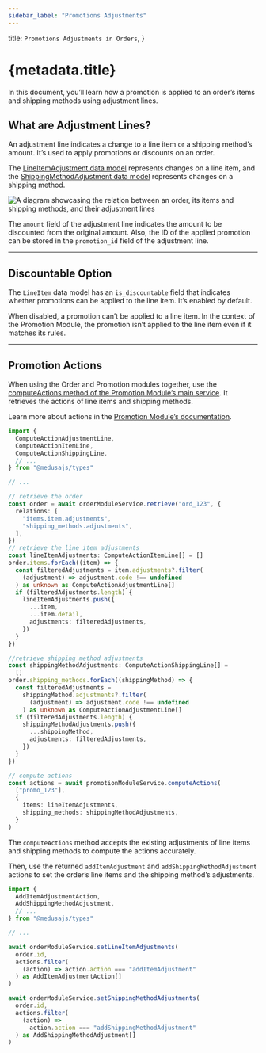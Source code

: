 ```yaml
---
sidebar_label: "Promotions Adjustments"
---
```


  title: `Promotions Adjustments in Orders`,
}

# {metadata.title}

In this document, you’ll learn how a promotion is applied to an order’s items and shipping methods using adjustment lines.

## What are Adjustment Lines?

An adjustment line indicates a change to a line item or a shipping method’s amount. It’s used to apply promotions or discounts on an order.

The [LineItemAdjustment data model](/references/order/models/LineItemAdjustment) represents changes on a line item, and the [ShippingMethodAdjustment data model](/references/order/models/ShippingMethodAdjustment) represents changes on a shipping method.

![A diagram showcasing the relation between an order, its items and shipping methods, and their adjustment lines](https://res.cloudinary.com/dza7lstvk/image/upload/v1712306017/Medusa%20Resources/order-adjustments_myflir.jpg)

The `amount` field of the adjustment line indicates the amount to be discounted from the original amount. Also, the ID of the applied promotion can be stored in the `promotion_id` field of the adjustment line.

---

## Discountable Option

The `LineItem` data model has an `is_discountable` field that indicates whether promotions can be applied to the line item. It’s enabled by default.

When disabled, a promotion can’t be applied to a line item. In the context of the Promotion Module, the promotion isn’t applied to the line item even if it matches its rules.


---

## Promotion Actions

When using the Order and Promotion modules together, use the [computeActions method of the Promotion Module’s main service](/references/promotion/computeActions). It retrieves the actions of line items and shipping methods.

<Note>

Learn more about actions in the [Promotion Module’s documentation](../../promotion/actions/).

</Note>

```ts
import {
  ComputeActionAdjustmentLine,
  ComputeActionItemLine,
  ComputeActionShippingLine,
  // ...
} from "@medusajs/types"

// ...

// retrieve the order
const order = await orderModuleService.retrieve("ord_123", {
  relations: [
    "items.item.adjustments",
    "shipping_methods.adjustments",
  ],
})
// retrieve the line item adjustments
const lineItemAdjustments: ComputeActionItemLine[] = []
order.items.forEach((item) => {
  const filteredAdjustments = item.adjustments?.filter(
    (adjustment) => adjustment.code !== undefined
  ) as unknown as ComputeActionAdjustmentLine[]
  if (filteredAdjustments.length) {
    lineItemAdjustments.push({
      ...item,
      ...item.detail,
      adjustments: filteredAdjustments,
    })
  }
})

//retrieve shipping method adjustments
const shippingMethodAdjustments: ComputeActionShippingLine[] =
  []
order.shipping_methods.forEach((shippingMethod) => {
  const filteredAdjustments =
    shippingMethod.adjustments?.filter(
      (adjustment) => adjustment.code !== undefined
    ) as unknown as ComputeActionAdjustmentLine[]
  if (filteredAdjustments.length) {
    shippingMethodAdjustments.push({
      ...shippingMethod,
      adjustments: filteredAdjustments,
    })
  }
})

// compute actions
const actions = await promotionModuleService.computeActions(
  ["promo_123"],
  {
    items: lineItemAdjustments,
    shipping_methods: shippingMethodAdjustments,
  }
)
```

The `computeActions` method accepts the existing adjustments of line items and shipping methods to compute the actions accurately.

Then, use the returned `addItemAdjustment` and `addShippingMethodAdjustment` actions to set the order’s line items and the shipping method’s adjustments.

```ts
import {
  AddItemAdjustmentAction,
  AddShippingMethodAdjustment,
  // ...
} from "@medusajs/types"

// ...

await orderModuleService.setLineItemAdjustments(
  order.id,
  actions.filter(
    (action) => action.action === "addItemAdjustment"
  ) as AddItemAdjustmentAction[]
)

await orderModuleService.setShippingMethodAdjustments(
  order.id,
  actions.filter(
    (action) =>
      action.action === "addShippingMethodAdjustment"
  ) as AddShippingMethodAdjustment[]
)
```